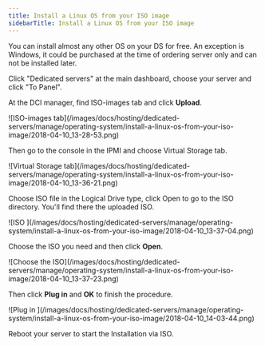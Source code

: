 ---
title: Install a Linux OS from your ISO image
sidebarTitle: Install a Linux OS from your ISO image
---

You can install almost any other OS on your DS for free. An exception is Windows, it could be purchased at the time of ordering server only and can not be installed later.

Click "Dedicated servers" at the main dashboard, choose your server and click "To Panel".

At the DCI manager, find ISO-images tab and click **Upload**.


<Frame>![ISO-images tab](/images/docs/hosting/dedicated-servers/manage/operating-system/install-a-linux-os-from-your-iso-image/2018-04-10_13-28-53.png)</Frame>



Then go to the console in the IPMI and choose Virtual Storage tab.


<Frame>![Virtual Storage tab](/images/docs/hosting/dedicated-servers/manage/operating-system/install-a-linux-os-from-your-iso-image/2018-04-10_13-36-21.png)</Frame>



Choose ISO file in the Logical Drive type, click Open to go to the ISO directory. You'll find there the uploaded ISO.


<Frame>![ISO ](/images/docs/hosting/dedicated-servers/manage/operating-system/install-a-linux-os-from-your-iso-image/2018-04-10_13-37-04.png)</Frame>



Choose the ISO you need and then click **Open**.


<Frame>![Choose the ISO](/images/docs/hosting/dedicated-servers/manage/operating-system/install-a-linux-os-from-your-iso-image/2018-04-10_13-37-23.png)</Frame>



Then click **Plug in** and **OK** to finish the procedure.


<Frame>![Plug in ](/images/docs/hosting/dedicated-servers/manage/operating-system/install-a-linux-os-from-your-iso-image/2018-04-10_14-03-44.png)</Frame>



Reboot your server to start the Installation via ISO.